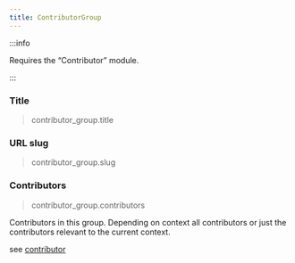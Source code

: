 ```yaml
---
title: ContributorGroup
---
```


:::info

Requires the “Contributor” module.

:::

### Title
> contributor_group.title

### URL slug
> contributor_group.slug

### Contributors
> contributor_group.contributors

Contributors in this group. Depending on context all contributors or just the contributors relevant to the current context.

see [contributor](./contributor)
